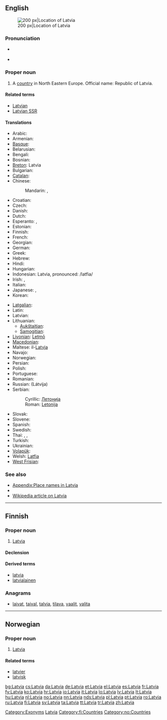 {{also|latvia|Látvia}}
==English==
{{wikipedia}}
[[Image:EU location LAT.png|thumb|200 px|Location of Latvia]]

===Pronunciation===
* {{a|UK|US}} {{IPA|/ˈlæt.vi.ə/}}
* {{audio|en-us-Latvia.ogg|Audio (US)}}

===Proper noun===
{{en-proper noun}}

# A [[country]] in North Eastern Europe. Official name: Republic of Latvia.

====Related terms====
* [[Latvian]]
* [[Latvian SSR]]

====Translations====
{{trans-top|Republic of Latvia}}
* Arabic: {{t|ar|لاتفيا|f|tr=laatfiya}}
* Armenian: {{t-|hy|Լատվիա|tr=Latvia}}
* [[Basque]]: {{t+|eu|Letonia|xs=Basque}}
* Belarusian: {{t-|be|Латвія|f|tr=Látvija|xs=Belarusian}}
* Bengali: {{t-|bn|লাতভিয়া}}
* Bosnian: {{t-|bs|Letonija|f}}
* [[Breton]]: Latvia
* Bulgarian: {{t+|bg|Латвия|f|tr=Látvija}}
* [[Catalan]]: {{t|ca|Letònia|f}}
* Chinese:
*: Mandarin: {{t-|cmn|拉脫維亞|sc=Hani}},  {{t-|cmn|拉脱维亚|tr=Lātuōwéiyà|sc=Hani}}
* Croatian: {{t+|hr|Letonija|f}}
* Czech: {{t+|cs|Lotyšsko|n}}
* Danish: {{t+|da|Letland}}
* Dutch: {{t+|nl|Letland|n}}
* Esperanto: {{t-|eo|Latvio|xs=Esperanto}}, {{t-|eo|Latvujo|xs=Esperanto}}
* Estonian: {{t+|et|Läti}}
* Finnish: {{t+|fi|Latvia}}
* French: {{t+|fr|Lettonie|f}}
* Georgian: {{t|ka|ლატვია|tr=Latvia|sc=Geor|xs=Georgian}}
* German: {{t+|de|Lettland|n}}
* Greek: {{t+|el|Λεττονία|f|tr=Lettonía}}
* Hebrew: {{t|he|לטביה|sc=Hebr}}
* Hindi: {{t|hi|लातविया|tr=lātviyā|sc=Deva}}
* Hungarian: {{t+|hu|Lettország}}
* Indonesian: Latvia, pronounced: /latfia/
* Irish: {{t|ga|Laitvia|f|alt=An Laitvia}}, {{t|ga|Poblacht na Laitvia|f}}
* Italian: {{t+|it|Lettonia}}
* Japanese: {{t+|ja|ラトビア|tr=Ratobia}}, {{t+|ja|ラトヴィア|tr=Ratovia, Ratobia}}
* Korean: {{t|ko|라트비아|tr=Rateubia|sc=Kore}}
{{trans-mid}}
* [[Latgalian]]: {{tø|ltg|Latveja|f}}
* Latin: {{t-|la|Lettonia}}
* Latvian: {{t+|lv|Latvija|f|xs=Latvian}}
* Lithuanian:
** [[Aukštaitian]]: {{t+|lt|Latvija|f|xs=Lithuanian}}
** [[Samogitian]]: {{tø|bat-smg|Latvėjė|f|xs=Samogitian}}
* [[Livonian]]: [[Leţmō]]
* [[Macedonian]]: {{t+|mk|Летонија|f|tr=Letonija}}
* Maltese: il-[[Latvja]]
* Navajo: {{tø|nv|Létbiiya}}
* Norwegian: {{t+|no|Latvia}}
* Persian: {{t|fa|لتونی|tr=Letuni|sc=fa-Arab}}
* Polish: {{t+|pl|Łotwa}}
* Portuguese: {{t+|pt|Letónia}}
* Romanian: {{t+|ro|Letonia|f}}
* Russian: {{t+|ru|Латвия|f}} (Látvija)
* Serbian:
*: Cyrillic: [[Летонија#Serbian|Летонија]] {{f}}
*: Roman: [[Letonija#Serbian|Letonija]] {{f}}
* Slovak: {{t-|sk|Lotyšsko|n}}
* Slovene: {{t-|sl|Latvija|f}}
* Spanish: {{t+|es|Letonia|f}}
* Swedish: {{t+|sv|Lettland}}
* Thai: {{t|th|ลัตเวีย|tr=lát-wia|sc=Thai}}, {{t|th|แลตเวีย|tr=laet-wia|sc=Thai}}, {{t|th|ประเทศลัตเวีย|tr=bpràtêt lát-wia|sc=Thai}}
* Turkish: {{t+|tr|Letonya}}
* Ukrainian: {{t+|uk|Латвія|f|tr=Látvija|xs=Ukrainian}}
* [[Volapük]]: {{t+|vo|Latviyän|xs=Volapük}}
* Welsh: [[Latfia]]
* [[West Frisian]]: {{t+|fy|Letlân|n|xs=West Frisian}}
{{trans-bottom}}

===See also===
* [[Appendix:Place names in Latvia]]
* {{list|en|countries of Europe}}
* [[w:Latvia|Wikipedia article on Latvia]]

[[Category:Exonyms]]
[[Category:en:Latvia| Latvia]]

----

==Finnish==
{{wikipedia|lang=fi}}

===Proper noun===
{{infl|fi|proper noun}}

# [[#English|Latvia]]

====Declension====
{{fi-decl-kulkija|Latvi|nopl=1}}

====Derived terms====
* [[latvia]]
* [[latvialainen]]

===Anagrams===
* [[laivat#Finnish|laivat]], [[taival#Finnish|taival]], [[talvia#Finnish|talvia]], [[tilava#Finnish|tilava]], [[vaalit#Finnish|vaalit]], [[valita#Finnish|valita]]

[[Category:fi:Countries]]

----

==Norwegian==

===Proper noun===
{{infl|no|proper noun}}

# [[#English|Latvia]]

====Related terms====
* [[latvier]]
* [[latvisk]]

[[Category:no:Countries]]

[[bg:Latvia]]
[[cs:Latvia]]
[[da:Latvia]]
[[de:Latvia]]
[[et:Latvia]]
[[el:Latvia]]
[[es:Latvia]]
[[fr:Latvia]]
[[fy:Latvia]]
[[ko:Latvia]]
[[hr:Latvia]]
[[io:Latvia]]
[[it:Latvia]]
[[lo:Latvia]]
[[lv:Latvia]]
[[lt:Latvia]]
[[hu:Latvia]]
[[nl:Latvia]]
[[no:Latvia]]
[[nn:Latvia]]
[[nds:Latvia]]
[[pl:Latvia]]
[[pt:Latvia]]
[[ro:Latvia]]
[[ru:Latvia]]
[[fi:Latvia]]
[[sv:Latvia]]
[[ta:Latvia]]
[[tt:Latvia]]
[[tr:Latvia]]
[[zh:Latvia]]